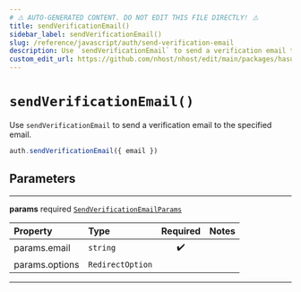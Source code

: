 ```yaml
---
# ⚠️ AUTO-GENERATED CONTENT. DO NOT EDIT THIS FILE DIRECTLY! ⚠️
title: sendVerificationEmail()
sidebar_label: sendVerificationEmail()
slug: /reference/javascript/auth/send-verification-email
description: Use `sendVerificationEmail` to send a verification email to the specified email.
custom_edit_url: https://github.com/nhost/nhost/edit/main/packages/hasura-auth-js/src/hasura-auth-client.ts#L421
---
```


# `sendVerificationEmail()`

Use `sendVerificationEmail` to send a verification email
to the specified email.

```ts
auth.sendVerificationEmail({ email })
```

## Parameters

---

**<span className="parameter-name">params</span>** <span className="optional-status">required</span> [`SendVerificationEmailParams`](/reference/docgen/javascript/auth/types/send-verification-email-params)

| Property                                                                                   | Type             | Required | Notes |
| :----------------------------------------------------------------------------------------- | :--------------- | :------: | :---- |
| <span className="parameter-name"><span className="light-grey">params.</span>email</span>   | `string`         |    ✔️    |       |
| <span className="parameter-name"><span className="light-grey">params.</span>options</span> | `RedirectOption` |          |       |

---

